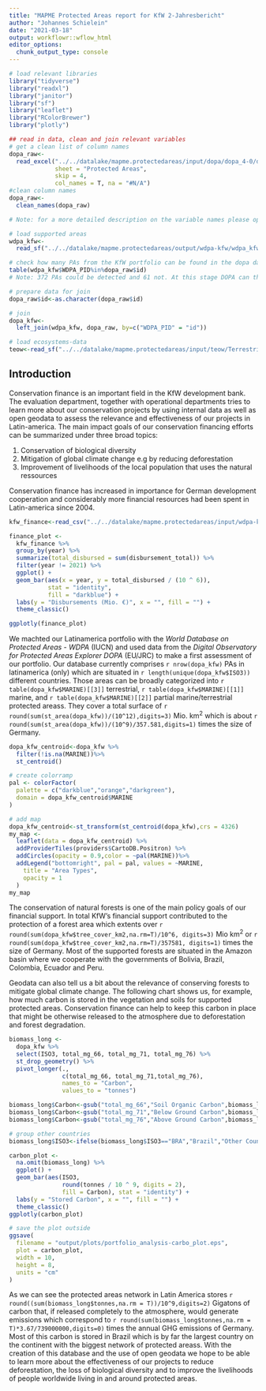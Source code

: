 ```yaml
---
title: "MAPME Protected Areas report for KfW 2-Jahresbericht"
author: "Johannes Schielein"
date: "2021-03-18"
output: workflowr::wflow_html
editor_options:
  chunk_output_type: console
---
```


```r
# load relevant libraries
library("tidyverse")
library("readxl")
library("janitor")
library("sf")
library("leaflet")
library("RColorBrewer")
library("plotly")
```

```r
## read in data, clean and join relevant variables 
# get a clean list of column names
dopa_raw<-
  read_excel("../../datalake/mapme.protectedareas/input/dopa/dopa_4-0/dopa_v4-0.xlsx",
             sheet = "Protected Areas",
             skip = 4,
             col_names = T, na = "#N/A")
#clean column names
dopa_raw<-
  clean_names(dopa_raw)

# Note: for a more detailed description on the variable names please open the original excel sheet

# load supported areas
wdpa_kfw<-
  read_sf("../../datalake/mapme.protectedareas/output/wdpa-kfw/wdpa_kfw_spatial_latinamerica_2021-02-01_supportedPAs.gpkg")

# check how many PAs from the KfW portfolio can be found in the dopa dataset
table(wdpa_kfw$WDPA_PID%in%dopa_raw$id)
# Note: 372 PAs could be detected and 61 not. At this stage DOPA can therefore only serve to analyze 85% of KfW Portfolio. 

# prepare data for join
dopa_raw$id<-as.character(dopa_raw$id) 

# join
dopa_kfw<-
  left_join(wdpa_kfw, dopa_raw, by=c("WDPA_PID" = "id"))

# load ecosystems-data
teow<-read_sf("../../datalake/mapme.protectedareas/input/teow/Terrestrial-Ecoregions-World.gpkg")
```

## Introduction
Conservation finance is an important field in the KfW development bank. The evaluation department, together with operational departments tries to learn more about our conservation projects by using internal data as well as open geodata to assess the relevance and effectiveness of our projects in Latin-america. The main impact goals of our conservation financing efforts can be summarized under three broad topics: 

1. Conservation of biological diversity
2. Mitigation of global climate change e.g by reducing deforestation
3. Improvement of livelihoods of the local population that uses the natural ressources

Conservation finance has increased in importance for German development cooperation and considerably more financial resources had been spent in Latin-america since 2004. 

```r
kfw_finance<-read_csv("../../datalake/mapme.protectedareas/input/wdpa-kfw/data-from-internal_confidential/mapme.protectedareas_kfw-finance_complete-2021-03-17.csv")

finance_plot <-
  kfw_finance %>%
  group_by(year) %>%
  summarize(total_disbursed = sum(disbursement_total)) %>%
  filter(year != 2021) %>%
  ggplot() +
  geom_bar(aes(x = year, y = total_disbursed / (10 ^ 6)),
           stat = "identity",
           fill = "darkblue") +
  labs(y = "Disbursements (Mio. €)", x = "", fill = "") +
  theme_classic()

ggplotly(finance_plot)

```
We machted our Latinamerica portfolio with the *World Database on Protected Areas - WDPA* (IUCN) and used data from the  *Digital Observatory for Protected Areas Explorer DOPA* (EU/JRC) to make a first assessment of our portfolio. Our database currently comprises `r nrow(dopa_kfw)` PAs in latinamerica (only) which are situated in `r length(unique(dopa_kfw$ISO3))` different countries. Those areas can be broadly categorized into `r table(dopa_kfw$MARINE)[[3]]` terrestrial, `r table(dopa_kfw$MARINE)[[1]]` marine, and `r table(dopa_kfw$MARINE)[[2]]` partial marine/terrestrial protected areass. They cover a total surface of `r round(sum(st_area(dopa_kfw))/(10^12),digits=3)` Mio. km^2^ which is about `r round(sum(st_area(dopa_kfw))/(10^9)/357.581,digits=1)` times the size of Germany. 

```r
dopa_kfw_centroid<-dopa_kfw %>%
  filter(!is.na(MARINE))%>%
  st_centroid()

# create colorramp
pal <- colorFactor(
  palette = c("darkblue","orange","darkgreen"),
  domain = dopa_kfw_centroid$MARINE
)

# add map
dopa_kfw_centroid<-st_transform(st_centroid(dopa_kfw),crs = 4326)
my_map <-
  leaflet(data = dopa_kfw_centroid) %>%
  addProviderTiles(providers$CartoDB.Positron) %>%
  addCircles(opacity = 0.9,color = ~pal(MARINE))%>%
  addLegend("bottomright", pal = pal, values = ~MARINE,
    title = "Area Types",
    opacity = 1
  )
my_map

```
The conservation of natural forests is one of the main policy goals of our financial support. In total KfW's financial support contributed to the protection of a forest area which extents over `r round(sum(dopa_kfw$tree_cover_km2,na.rm=T)/10^6, digits=3)` Mio km^2^ or `r round(sum(dopa_kfw$tree_cover_km2,na.rm=T)/357581, digits=1)` times the size of Germany. Most of the supported forests are situated in the Amazon basin where we cooperate with the governments of Bolivia, Brazil, Colombia, Ecuador and Peru. 

Geodata can also tell us a bit about the relevance of conserving forests to mitigate global climate change. The following chart shows us, for example, how much carbon is stored in the vegetation and soils for supported protected areas. Conservation finance can help to keep this carbon in place that might be otherwise released to the atmosphere due to deforestation and forest degradation. 

```r
biomass_long <-
  dopa_kfw %>%
  select(ISO3, total_mg_66, total_mg_71, total_mg_76) %>%
  st_drop_geometry() %>%
  pivot_longer(.,
               c(total_mg_66, total_mg_71,total_mg_76),
               names_to = "Carbon",
               values_to = "tonnes")

biomass_long$Carbon<-gsub("total_mg_66","Soil Organic Carbon",biomass_long$Carbon)
biomass_long$Carbon<-gsub("total_mg_71","Below Ground Carbon",biomass_long$Carbon)
biomass_long$Carbon<-gsub("total_mg_76","Above Ground Carbon",biomass_long$Carbon)

# group other countries
biomass_long$ISO3<-ifelse(biomass_long$ISO3=="BRA","Brazil","Other Countries")

carbon_plot <-
  na.omit(biomass_long) %>%
  ggplot() +
  geom_bar(aes(ISO3,
               round(tonnes / 10 ^ 9, digits = 2),
               fill = Carbon), stat = "identity") +
  labs(y = "Stored Carbon", x = "", fill = "") +
  theme_classic()
ggplotly(carbon_plot)

# save the plot outside
ggsave(
  filename = "output/plots/portfolio_analysis-carbo_plot.eps",
  plot = carbon_plot,
  width = 10,
  height = 8,
  units = "cm"
)

```

As we can see the protected areas network in Latin America stores `r round((sum(biomass_long$tonnes,na.rm = T))/10^9,digits=2)` Gigatons of carbon that, if released completely to the atmosphere, would generate emissions which correspond to `r round(sum(biomass_long$tonnes,na.rm = T)*3.67/739000000,digits=0)` times the annual GHG emissions of Germany. Most of this carbon is stored in Brazil which is by far the largest country on the continent with the biggest network of protected areass. With the creation of this database and the use of open geodata we hope to be able to learn more about the effectiveness of our projects to reduce deforestation, the loss of biological diversity and to improve the livelihoods of people worldwide living in and around protected areas. 



```r

```


```r

```


```r

```


```r

```


```r

```

